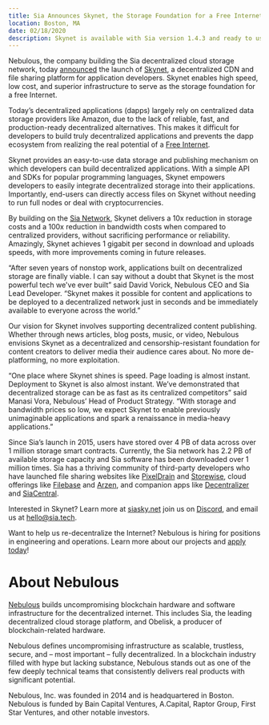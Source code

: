 ```yaml
---
title: Sia Announces Skynet, the Storage Foundation for a Free Internet
location: Boston, MA
date: 02/18/2020
description: Skynet is available with Sia version 1.4.3 and ready to use today!
---
```


Nebulous, the company building the Sia decentralized cloud storage network, today [announced](https://blog.sia.tech/skynet-bdf0209d6d34) the launch of [Skynet](https://siasky.net/), a decentralized CDN and file sharing platform for application developers. Skynet enables high speed, low cost, and superior infrastructure to serve as the storage foundation for a free Internet.

Today’s decentralized applications (dapps) largely rely on centralized data storage providers like Amazon, due to the lack of reliable, fast, and production-ready decentralized alternatives. This makes it difficult for developers to build truly decentralized applications and prevents the dapp ecosystem from realizing the real potential of a [Free Internet](https://blog.sia.tech/the-war-for-a-free-internet-c0a7fcc00c46).

Skynet provides an easy-to-use data storage and publishing mechanism on which developers can build decentralized applications. With a simple API and SDKs for popular programming languages, Skynet empowers developers to easily integrate decentralized storage into their applications. Importantly, end-users can directly access files on Skynet without needing to run full nodes or deal with cryptocurrencies.

By building on the [Sia Network](https://sia.tech/), Skynet delivers a 10x reduction in storage costs and a 100x reduction in bandwidth costs when compared to centralized providers, without sacrificing performance or reliability. Amazingly, Skynet achieves 1 gigabit per second in download and uploads speeds, with more improvements coming in future releases.

“After seven years of nonstop work, applications built on decentralized storage are finally viable. I can say without a doubt that Skynet is the most powerful tech we've ever built” said David Vorick, Nebulous CEO and Sia Lead Developer. “Skynet makes it possible for content and applications to be deployed to a decentralized network just in seconds and be immediately available to everyone across the world.”

Our vision for Skynet involves supporting decentralized content publishing. Whether through news articles, blog posts, music, or video, Nebulous envisions Skynet as a decentralized and censorship-resistant foundation for content creators to deliver media their audience cares about. No more de-platforming, no more exploitation.

“One place where Skynet shines is speed. Page loading is almost instant. Deployment to Skynet is also almost instant. We’ve demonstrated that decentralized storage can be as fast as its centralized competitors” said Manasi Vora, Nebulous’ Head of Product Strategy. “With storage and bandwidth prices so low, we expect Skynet to enable previously unimaginable applications and spark a renaissance in media-heavy applications.”

Since Sia’s launch in 2015, users have stored over 4 PB of data across over 1 million storage smart contracts. Currently, the Sia network has 2.2 PB of available storage capacity and Sia software has been downloaded over 1 million times. Sia has a thriving community of third-party developers who have launched file sharing websites like [PixelDrain](https://pixeldrain.com/) and [Storewise](https://storewise.tech/), cloud offerings like [Filebase](https://filebase.com/) and [Arzen](https://arzen.tech/), and companion apps like [Decentralizer](https://keops.cc/decentralizer) and [SiaCentral](https://siacentral.com/).

Interested in Skynet? Learn more at [siasky.net](https://siasky.net/) join us on [Discord](https://discord.gg/sia), and email us at hello@sia.tech.

Want to help us re-decentralize the Internet? Nebulous is hiring for positions in engineering and operations. Learn more about our projects and [apply today](https://jobs.lever.co/SkynetLabs)!

# About Nebulous

[Nebulous](https://siasky.net/) builds uncompromising blockchain hardware and software infrastructure for the decentralized internet. This includes Sia, the leading decentralized cloud storage platform, and Obelisk, a producer of blockchain-related hardware.

Nebulous defines uncompromising infrastructure as scalable, trustless, secure, and – most important – fully decentralized. In a blockchain industry filled with hype but lacking substance, Nebulous stands out as one of the few deeply technical teams that consistently delivers real products with significant potential.

Nebulous, Inc. was founded in 2014 and is headquartered in Boston. Nebulous is funded by Bain Capital Ventures, A.Capital, Raptor Group, First Star Ventures, and other notable investors.
